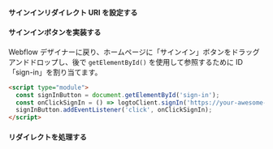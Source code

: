 

<SignInFlowSummary />

#### サインインリダイレクト URI を設定する

<ConfigureRedirectUri
  figureSrc={redirectUriFigure}
  redirectUri="https://your-awesome-site.webflow.io/callback"
/>

#### サインインボタンを実装する

Webflow デザイナーに戻り、ホームページに「サインイン」ボタンをドラッグアンドドロップし、後で `getElementById()` を使用して参照するために ID「sign-in」を割り当てます。

```html
<script type="module">
  const signInButton = document.getElementById('sign-in');
  const onClickSignIn = () => logtoClient.signIn('https://your-awesome-site.webflow.io/callback');
  signInButton.addEventListener('click', onClickSignIn);
</script>
```

#### リダイレクトを処理する

<HandleRedirect />
